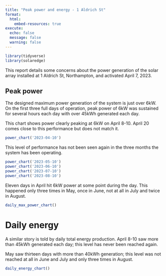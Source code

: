```yaml
---
title: "Peak power and energy - 1 Aldrich St"
format:
  html:
    embed-resources: true
execute:
  echo: false
  message: false
  warning: false
---
```


```r
library(tidyverse)
library(solaredge)

```

This report details some concerns about the power generation of the 
solar array installed at 1 Aldrich St, Northampton, and activated 
April 7, 2023.

## Peak power

The designed maximum power generation of the system is just over 6kW. 
On the first three full days of operation, peak power of 6kW was sustained for several hours each day with over 45kWh generated each day.

This chart shows power clearly peaking at 6kW on April 8-10. April 20
comes close to this performance but does not match it.

```r
power_chart('2023-04-10')
```

This level of performance has not been seen again in the three months 
the system has been operating.

```r
power_chart('2023-05-10')
power_chart('2023-06-10')
power_chart('2023-07-10')
power_chart('2023-08-10')
```

Eleven days in April hit 6kW power at some point during the day. 
This happened only three times in May, once in June, not at all in July
and twice in August.

```r
daily_max_power_chart()
```

# Daily energy

A similar story is told by daily total energy production. April 8-10 saw
more than 45kWh generated each day; this level has never been reached again.

May saw thirteen days with more than 40kWh generation; this level was not
reached at all in June and July and only three times in August.

```r
daily_energy_chart()
```

